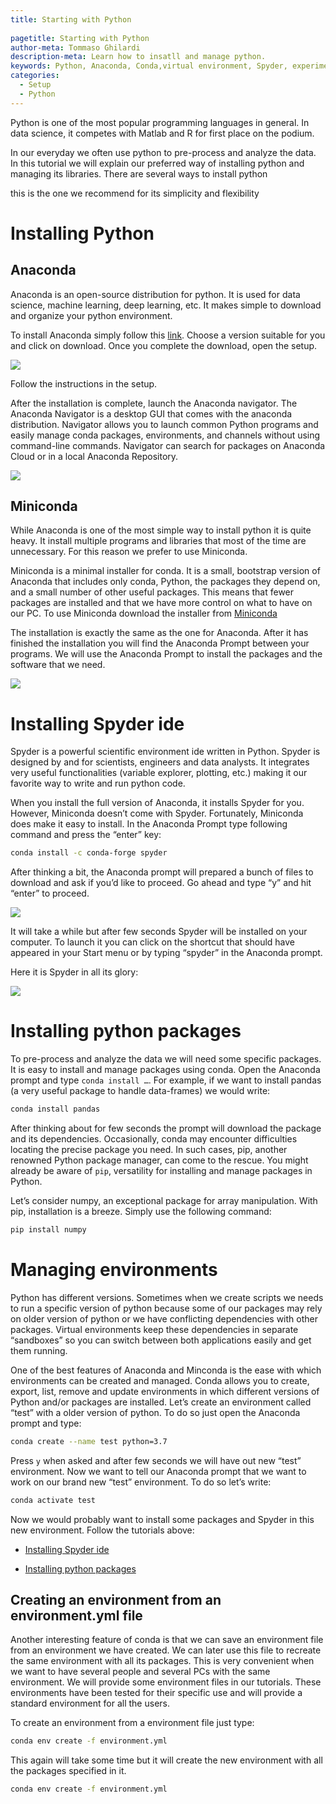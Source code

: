 ```yaml
---
title: Starting with Python
 
pagetitle: Starting with Python
author-meta: Tommaso Ghilardi
description-meta: Learn how to insatll and manage python.
keywords: Python, Anaconda, Conda,virtual environment, Spyder, experimental psychology, tutorial, installation, DevStart, developmental science
categories:
  - Setup
  - Python
---
```


Python is one of the most popular programming languages in general. In data science, it competes with Matlab and R for first place on the podium.

In our everyday we often use python to pre-process and analyze the data. In this tutorial we will explain our preferred way of installing python and managing its libraries. There are several ways to install python

this is the one we recommend for its simplicity and flexibility

# Installing Python

## Anaconda

Anaconda is an open-source distribution for python. It is used for data science, machine learning, deep learning, etc. It makes simple to download and organize your python environment.

To install Anaconda simply follow this [link](https://www.anaconda.com/products/distribution). Choose a version suitable for you and click on download. Once you complete the download, open the setup.

![](/images/GettingStartedWithPython/setup1.png){fig-align="center"}

Follow the instructions in the setup.

After the installation is complete, launch the Anaconda navigator. The Anaconda Navigator is a desktop GUI that comes with the anaconda distribution. Navigator allows you to launch common Python programs and easily manage conda packages, environments, and channels without using command-line commands. Navigator can search for packages on Anaconda Cloud or in a local Anaconda Repository.

![](/images/GettingStartedWithPython/setup3.png){fig-align="center"}

## Miniconda

While Anaconda is one of the most simple way to install python it is quite heavy. It install multiple programs and libraries that most of the time are unnecessary. For this reason we prefer to use Miniconda.

Miniconda is a minimal installer for conda. It is a small, bootstrap version of Anaconda that includes only conda, Python, the packages they depend on, and a small number of other useful packages. This means that fewer packages are installed and that we have more control on what to have on our PC. To use Miniconda download the installer from [Miniconda](https://docs.conda.io/en/latest/miniconda.html)

The installation is exactly the same as the one for Anaconda. After it has finished the installation you will find the Anaconda Prompt between your programs. We will use the Anaconda Prompt to install the packages and the software that we need.

![](/images/GettingStartedWithPython/prompt.png){fig-align="center"}

# Installing Spyder ide {#sec-installspyder}

Spyder is a powerful scientific environment ide written in Python. Spyder is designed by and for scientists, engineers and data analysts. It integrates very useful functionalities (variable explorer, plotting, etc.) making it our favorite way to write and run python code.

When you install the full version of Anaconda, it installs Spyder for you. However, Miniconda doesn't come with Spyder. Fortunately, Miniconda does make it easy to install. In the Anaconda Prompt type following command and press the "enter" key:

``` bash
conda install -c conda-forge spyder
```

After thinking a bit, the Anaconda prompt will prepared a bunch of files to download and ask if you'd like to proceed. Go ahead and type "y" and hit "enter" to proceed.

![](/images/GettingStartedWithPython/prompt_spyder.png){fig-align="center"}

It will take a while but after few seconds Spyder will be installed on your computer. To launch it you can click on the shortcut that should have appeared in your Start menu or by typing "spyder" in the Anaconda prompt.

Here it is Spyder in all its glory:

![](/images/GettingStartedWithPython/spyder.png){fig-align="center"}

# Installing python packages

To pre-process and analyze the data we will need some specific packages. It is easy to install and manage packages using conda. Open the Anaconda prompt and type `conda install …`. For example, if we want to install pandas (a very useful package to handle data-frames) we would write:

``` bash
conda install pandas
```

After thinking about for few seconds the prompt will download the package and its dependencies. Occasionally, conda may encounter difficulties locating the precise package you need. In such cases, pip, another renowned Python package manager, can come to the rescue. You might already be aware of `pip`, versatility for installing and manage packages in Python.

Let's consider numpy, an exceptional package for array manipulation. With pip, installation is a breeze. Simply use the following command:

``` bash
pip install numpy
```

# Managing environments

Python has different versions. Sometimes when we create scripts we needs to run a specific version of python because some of our packages may rely on older version of python or we have conflicting dependencies with other packages. Virtual environments keep these dependencies in separate "sandboxes" so you can switch between both applications easily and get them running.

One of the best features of Anaconda and Minconda is the ease with which environments can be created and managed. Conda allows you to create, export, list, remove and update environments in which different versions of Python and/or packages are installed. Let's create an environment called "test" with a older version of python. To do so just open the Anaconda prompt and type:

``` bash
conda create --name test python=3.7
```

Press `y` when asked and after few seconds we will have out new "test" environment. Now we want to tell our Anaconda prompt that we want to work on our brand new "test" environment. To do so let's write:

``` bash
conda activate test
```

Now we would probably want to install some packages and Spyder in this new environment. Follow the tutorials above:

-   [Installing Spyder ide](#sec-installspyder)

-   [Installing python packages]

## Creating an environment from an environment.yml file

Another interesting feature of conda is that we can save an environment file from an environment we have created. We can later use this file to recreate the same environment with all its packages. This is very convenient when we want to have several people and several PCs with the same environment. We will provide some environment files in our tutorials. These environments have been tested for their specific use and will provide a standard environment for all the users.

To create an environment from a environment file just type:

``` bash
conda env create -f environment.yml
```

This again will take some time but it will create the new environment with all the packages specified in it.

``` bash
conda env create -f environment.yml
```
